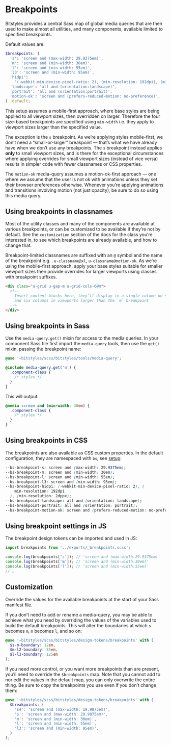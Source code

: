 
<Meta title="Design Tokens/Breakpoints" />

# Breakpoints

Bitstyles provides a central Sass map of global media queries that are then used to make almost all utilities, and many components, available limited to specified breakpoints.

Default values are:

```scss
$breakpoints: (
  's': 'screen and (max-width: 29.9375em)',
  'm': 'screen and (min-width: 30em)',
  'l': 'screen and (min-width: 55em)',
  'l3': 'screen and (min-width: 95em)',
  'hidpi':
    '(-webkit-min-device-pixel-ratio: 2), (min-resolution: 192dpi), (min-resolution: 2dppx)',
  'landscape': 'all and (orientation:landscape)',
  'portrait': 'all and (orientation:portrait)',
  'motion-ok': 'screen and (prefers-reduced-motion: no-preference)',
) !default;
```

This setup assumes a mobile-first approach, where base styles are being applied to all viewport sizes, then overridden on larger. Therefore the four size-based breakpoints are specified using `min-width` i.e. they apply to viewport sizes larger than the specified value.

The exception is the `s` breakpoint. As we’re applying styles mobile-first, we don’t need a “small-or-larger” breakpoint — that’s what we have already have when we don’t use any breakpoints. The `s` breakpoint instead applies **only** to small viewport sizes, and is there for the exceptional circumstances where applying overrides for small viewport sizes (instead of vice versa) results in simpler code with fewer classnames or CSS properties.

The `motion-ok` media-query assumes a motion-ok-first approach — one where we assume that the user is not ok with animations unless they set their browser preferences otherwise. Whenever you’re applying animations and transitions involving motion (not just opacity), be sure to do so using this media query.

## Using breakpoints in classnames

Most of the utility classes and many of the components are available at various breakpoints, or can be customized to be available if they’re not by default. See the `customization` section of the docs for the class you’re interested in, to see which breakpoints are already available, and how to change that.

Breakpoint-limited classnames are suffixed with an `@` symbol and the name of the breakpoint e.g. `.u-classname@xl`, `u-classname@motion-ok`. As we’re using the mobile-first approach, apply your base styles suitable for smaller viewport sizes then provide overrides for larger viewports using classes with breakpoint suffixes.

```html
<div class="u-grid u-gap-m u-grid-cols-6@m">
  <!--
    Insert content blocks here, they’ll display in a single column on smaller viewports,
    and six columns in viewports larger than the `m` breakpoint
  -->
</div>
```

## Using breakpoints in Sass

Use the `media-query.get()` mixin for access to the media queries. In your component Sass file first import the `media-query` tools, then use the `get()` mixin, passing the breakpoint name:

```scss
@use '~bitstyles/scss/bitstyles/tools/media-query';

@include media-query.get('m') {
  .component-class {
    /* styles */
  }
}
```

This will output:

```css
@media screen and (min-width: 30em) {
  .component-class {
    /* styles */
  }
}
```

## Using breakpoints in CSS

The breakpoints are also available as CSS custom properties. In the default configuration, they are namespaced with `bs`, see [setup](/story/design-tokens-setup--page):

```css
--bs-breakpoint-s: screen and (max-width: 29.9375em);
--bs-breakpoint-m: screen and (min-width: 30em);
--bs-breakpoint-l: screen and (min-width: 55em);
--bs-breakpoint-l3: screen and (min-width: 95em);
--bs-breakpoint-hidpi: (-webkit-min-device-pixel-ratio: 2), (
    min-resolution: 192dpi
  ), (min-resolution: 2dppx);
--bs-breakpoint-landscape: all and (orientation: landscape);
--bs-breakpoint-portrait: all and (orientation: portrait);
--bs-breakpoint-motion-ok: screen and (prefers-reduced-motion: no-preference);
```

## Using breakpoint settings in JS

The breakpoint design tokens can be imported and used in JS:

```js
import breakpoints from '../exports/_breakpoints.scss';

console.log(breakpoints['s']); // 'screen and (max-width:29.9375em)'
console.log(breakpoints['m']); // 'screen and (min-width:30em)'
console.log(breakpoints['l']); // 'screen and (min-width:55em)'
// …
```

## Customization

Override the values for the available breakpoints at the start of your Sass manifest file.

If you don’t need to add or rename a media-query, you may be able to achieve what you need by overriding the values of the variables used to build the default breakpoints. This will alter the boundaries at which `s` becomes `m`, `m` becomes `l`, and so on:

```scss
@use '~bitstyles/scss/bitstyles/design-tokens/breakpoints' with (
  $s-m-boundary: 12em,
  $m-l2-boundary: 85em,
  $l-l3-boundary: 125em
);
```

If you need more control, or you want more breakpoints than are present, you’ll need to override the `$breakpoints` map. Note that you cannot add to nor edit the values in the default map, you can only overwrite the entire thing. Be sure to copy the breakpoints you use even if you don’t change them:

```scss
@use '~bitstyles/scss/bitstyles/design-tokens/breakpoints' with (
  $breakpoints: (
    's4': 'screen and (max-width: 19.9875em)',
    's': 'screen and (max-width: 29.9875em)',
    'm': 'screen and (min-width: 30em)',
    'l': 'screen and (min-width: 55em)',
    'l3': 'screen and (min-width: 95em)',
  )
);
```
